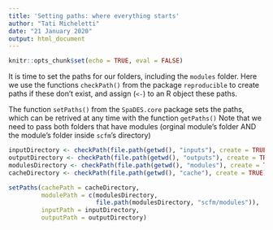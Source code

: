 ```yaml
---
title: 'Setting paths: where everything starts'
author: "Tati Micheletti"
date: "21 January 2020"
output: html_document
---
```


```r
knitr::opts_chunk$set(echo = TRUE, eval = FALSE)
```

It is time to set the paths for our folders, including the `modules` folder. Here we use the functions `checkPath()` from the package `reproducible` to create paths if these don't exist, and assign (`<-`) to an R object these paths.  

The function `setPaths()` from the `SpaDES.core` package sets the paths, which can be retrived at any time with the function `getPaths()` Note that we need to pass both folders that have modules (orginal module's folder AND the module's folder inside `scfm`'s directory)

```r
inputDirectory <- checkPath(file.path(getwd(), "inputs"), create = TRUE)
outputDirectory <- checkPath(file.path(getwd(), "outputs"), create = TRUE)
modulesDirectory <- checkPath(file.path(getwd(), "modules"), create = TRUE)
cacheDirectory <- checkPath(file.path(getwd(), "cache"), create = TRUE)

setPaths(cachePath = cacheDirectory,
         modulePath = c(modulesDirectory, 
                        file.path(modulesDirectory, "scfm/modules")),
         inputPath = inputDirectory,
         outputPath = outputDirectory)

```
